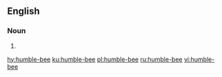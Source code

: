 ==English==

===Noun===
{{en-noun}}

# {{alternative spelling of|humblebee|lang=en}}

[[hy:humble-bee]]
[[ku:humble-bee]]
[[pl:humble-bee]]
[[ru:humble-bee]]
[[vi:humble-bee]]